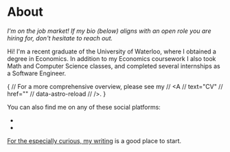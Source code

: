 
# About

*I'm on the job market! If my bio (below) aligns with an open role you are hiring for, don't hesitate to reach out.*

Hi! I'm a recent graduate of the University of Waterloo, where I obtained a degree in Economics. 
In addition to my Economics coursework I also took Math and Computer Science classes, and completed 
several internships as a Software Engineer.

{
    // For a more comprehensive overview, please see my 
    // <A
    //     text="CV"
    //     href=""
    //     data-astro-reload
    // />.
}

You can also find me on any of these social platforms:
- <A href="https://www.linkedin.com/in/amodkala/" text="LinkedIn" />
- <A href="https://github.com/amodkala" text="GitHub" />

For the especially curious, my [writing](/writing) is a good place to start.
